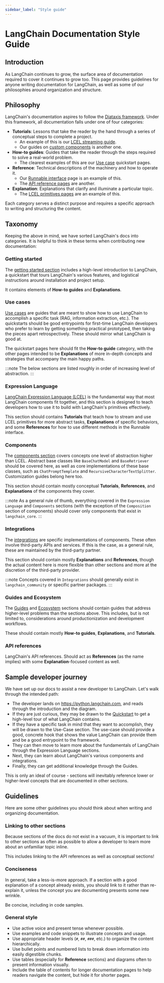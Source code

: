 ```yaml
---
sidebar_label: "Style guide"
---
```


# LangChain Documentation Style Guide

## Introduction

As LangChain continues to grow, the surface area of documentation required to cover it continues to grow too.
This page provides guidelines for anyone writing documentation for LangChain, as well as some of our philosophies around
organization and structure.

## Philosophy

LangChain's documentation aspires to follow the [Diataxis framework](https://diataxis.fr).
Under this framework, all documentation falls under one of four categories:

- **Tutorials**: Lessons that take the reader by the hand through a series of conceptual steps to complete a project.
  - An example of this is our [LCEL streaming guide](/docs/expression_language/streaming).
  - Our guides on [custom components](/docs/modules/model_io/chat/custom_chat_model) is another one.
- **How-to guides**: Guides that take the reader through the steps required to solve a real-world problem.
  - The clearest examples of this are our [Use case](/docs/use_cases/) quickstart pages.
- **Reference**: Technical descriptions of the machinery and how to operate it.
  - Our [Runnable interface](/docs/expression_language/interface) page is an example of this.
  - The [API reference pages](https://api.python.langchain.com/) are another.
- **Explanation**: Explanations that clarify and illuminate a particular topic.
  - The [LCEL primitives pages](/docs/expression_language/primitives/sequence) are an example of this.

Each category serves a distinct purpose and requires a specific approach to writing and structuring the content.

## Taxonomy

Keeping the above in mind, we have sorted LangChain's docs into categories. It is helpful to think in these terms
when contributing new documentation:

### Getting started

The [getting started section](/docs/get_started/introduction) includes a high-level introduction to LangChain, a quickstart that
tours LangChain's various features, and logistical instructions around installation and project setup.

It contains elements of **How-to guides** and **Explanations**.

### Use cases

[Use cases](/docs/use_cases/) are guides that are meant to show how to use LangChain to accomplish a specific task (RAG, information extraction, etc.).
The quickstarts should be good entrypoints for first-time LangChain developers who prefer to learn by getting something practical prototyped,
then taking the pieces apart retrospectively. These should mirror what LangChain is good at.

The quickstart pages here should fit the **How-to guide** category, with the other pages intended to be **Explanations** of more
in-depth concepts and strategies that accompany the main happy paths.

:::note
The below sections are listed roughly in order of increasing level of abstraction.
:::

### Expression Language

[LangChain Expression Language (LCEL)](/docs/expression_language/) is the fundamental way that most LangChain components fit together, and this section is designed to teach
developers how to use it to build with LangChain's primitives effectively.

This section should contains **Tutorials** that teach how to stream and use LCEL primitives for more abstract tasks, **Explanations** of specific behaviors,
and some **References** for how to use different methods in the Runnable interface.

### Components

The [components section](/docs/modules) covers concepts one level of abstraction higher than LCEL.
Abstract base classes like `BaseChatModel` and `BaseRetriever` should be covered here, as well as core implementations of these base classes,
such as `ChatPromptTemplate` and `RecursiveCharacterTextSplitter`. Customization guides belong here too.

This section should contain mostly conceptual **Tutorials**, **References**, and **Explanations** of the components they cover.

:::note
As a general rule of thumb, everything covered in the `Expression Language` and `Components` sections (with the exception of the `Composition` section of components) should
cover only components that exist in `langchain_core`.
:::

### Integrations

The [integrations](/docs/integrations/platforms/) are specific implementations of components. These often involve third-party APIs and services.
If this is the case, as a general rule, these are maintained by the third-party partner.

This section should contain mostly **Explanations** and **References**, though the actual content here is more flexible than other sections and more at the
discretion of the third-party provider.

:::note
Concepts covered in `Integrations` should generally exist in `langchain_community` or specific partner packages.
:::

### Guides and Ecosystem

The [Guides](/docs/guides) and [Ecosystem](/docs/langsmith/) sections should contain guides that address higher-level problems than the sections above.
This includes, but is not limited to, considerations around productionization and development workflows.

These should contain mostly **How-to guides**, **Explanations**, and **Tutorials**.

### API references

LangChain's API references. Should act as **References** (as the name implies) with some **Explanation**-focused content as well. 

## Sample developer journey

We have set up our docs to assist a new developer to LangChain. Let's walk through the intended path:

- The developer lands on https://python.langchain.com, and reads through the introduction and the diagram.
- If they are just curious, they may be drawn to the [Quickstart](/docs/get_started/quickstart) to get a high-level tour of what LangChain contains.
- If they have a specific task in mind that they want to accomplish, they will be drawn to the Use-Case section. The use-case should provide a good, concrete hook that shows the value LangChain can provide them and be a good entrypoint to the framework.
- They can then move to learn more about the fundamentals of LangChain through the Expression Language sections.
- Next, they can learn about LangChain's various components and integrations.
- Finally, they can get additional knowledge through the Guides.

This is only an ideal of course - sections will inevitably reference lower or higher-level concepts that are documented in other sections.

## Guidelines

Here are some other guidelines you should think about when writing and organizing documentation.

### Linking to other sections

Because sections of the docs do not exist in a vacuum, it is important to link to other sections as often as possible
to allow a developer to learn more about an unfamiliar topic inline.

This includes linking to the API references as well as conceptual sections!

### Conciseness

In general, take a less-is-more approach. If a section with a good explanation of a concept already exists, you should link to it rather than
re-explain it, unless the concept you are documenting presents some new wrinkle.

Be concise, including in code samples.

### General style

- Use active voice and present tense whenever possible.
- Use examples and code snippets to illustrate concepts and usage.
- Use appropriate header levels (`#`, `##`, `###`, etc.) to organize the content hierarchically.
- Use bullet points and numbered lists to break down information into easily digestible chunks.
- Use tables (especially for **Reference** sections) and diagrams often to present information visually.
- Include the table of contents for longer documentation pages to help readers navigate the content, but hide it for shorter pages.

